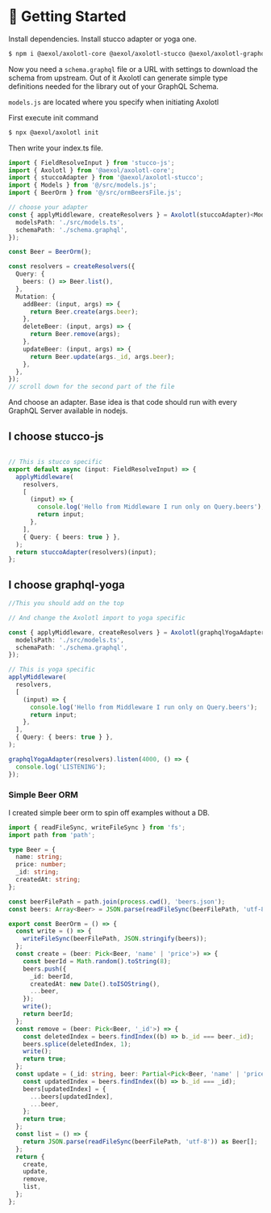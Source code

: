 # 🚀 Getting Started

Install dependencies. Install stucco adapter or yoga one.

```sh
$ npm i @aexol/axolotl-core @aexol/axolotl-stucco @aexol/axolotl-graphql-yoga
```

Now you need a `schema.graphql` file or a URL with settings to download the schema from upstream. Out of it Axolotl can generate simple type definitions needed for the library out of your GraphQL Schema.

`models.js` are located where you specify when initiating Axolotl

First execute init command

```sh
$ npx @aexol/axolotl init
```

Then write your index.ts file.

```ts filename="index.ts"
import { FieldResolveInput } from 'stucco-js';
import { Axolotl } from '@aexol/axolotl-core';
import { stuccoAdapter } from '@aexol/axolotl-stucco';
import { Models } from '@/src/models.js';
import { BeerOrm } from '@/src/ormBeersFile.js';

// choose your adapter
const { applyMiddleware, createResolvers } = Axolotl(stuccoAdapter)<Models>({
  modelsPath: './src/models.ts',
  schemaPath: './schema.graphql',
});

const Beer = BeerOrm();

const resolvers = createResolvers({
  Query: {
    beers: () => Beer.list(),
  },
  Mutation: {
    addBeer: (input, args) => {
      return Beer.create(args.beer);
    },
    deleteBeer: (input, args) => {
      return Beer.remove(args);
    },
    updateBeer: (input, args) => {
      return Beer.update(args._id, args.beer);
    },
  },
});
// scroll down for the second part of the file
```
And choose an adapter. Base idea is that code should run with every GraphQL Server available in nodejs.

## I choose stucco-js
```ts filename="index.ts"

// This is stucco specific
export default async (input: FieldResolveInput) => {
  applyMiddleware(
    resolvers,
    [
      (input) => {
        console.log('Hello from Middleware I run only on Query.beers');
        return input;
      },
    ],
    { Query: { beers: true } },
  );
  return stuccoAdapter(resolvers)(input);
};

```

## I choose graphql-yoga
```ts filename="index.ts"
//This you should add on the top

// And change the Axolotl import to yoga specific

const { applyMiddleware, createResolvers } = Axolotl(graphqlYogaAdapter)<Models>({
  modelsPath: './src/models.ts',
  schemaPath: './schema.graphql',
});

// This is yoga specific
applyMiddleware(
  resolvers,
  [
    (input) => {
      console.log('Hello from Middleware I run only on Query.beers');
      return input;
    },
  ],
  { Query: { beers: true } },
);

graphqlYogaAdapter(resolvers).listen(4000, () => {
  console.log('LISTENING');
});
```

### Simple Beer ORM
I created simple beer orm to spin off examples without a DB.
```ts filename="ormBeersFile.ts"
import { readFileSync, writeFileSync } from 'fs';
import path from 'path';

type Beer = {
  name: string;
  price: number;
  _id: string;
  createdAt: string;
};

const beerFilePath = path.join(process.cwd(), 'beers.json');
const beers: Array<Beer> = JSON.parse(readFileSync(beerFilePath, 'utf-8'));

export const BeerOrm = () => {
  const write = () => {
    writeFileSync(beerFilePath, JSON.stringify(beers));
  };
  const create = (beer: Pick<Beer, 'name' | 'price'>) => {
    const beerId = Math.random().toString(8);
    beers.push({
      _id: beerId,
      createdAt: new Date().toISOString(),
      ...beer,
    });
    write();
    return beerId;
  };
  const remove = (beer: Pick<Beer, '_id'>) => {
    const deletedIndex = beers.findIndex((b) => b._id === beer._id);
    beers.splice(deletedIndex, 1);
    write();
    return true;
  };
  const update = (_id: string, beer: Partial<Pick<Beer, 'name' | 'price'>>) => {
    const updatedIndex = beers.findIndex((b) => b._id === _id);
    beers[updatedIndex] = {
      ...beers[updatedIndex],
      ...beer,
    };
    return true;
  };
  const list = () => {
    return JSON.parse(readFileSync(beerFilePath, 'utf-8')) as Beer[];
  };
  return {
    create,
    update,
    remove,
    list,
  };
};

```

